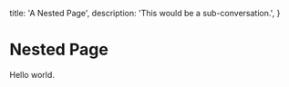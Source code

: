   title: 'A Nested Page',
  description:
    'This would be a sub-conversation.',
}

# Nested Page

Hello world.